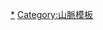 {{NavboxV2
|name = 日本百名山
|state = expanded
|titlestyle = background:#0af
|title = [[日本百名山]]
|bodyclass = hlist
|groupstyle = background:#acc
|group1=[[北海道]]
|list1=* [[利尻岳]]
* [[羅臼岳]]
* [[斜里岳]]
* [[雌阿寒岳|阿寒岳]]
* [[大雪山 (北海道)|大雪山]]
* [[富村牛山]]
* [[十勝岳]]
* [[幌尻岳]]
* [[羊蹄山|後方羊蹄山]] 
|group2=[[东北地方|東北]]・[[上野國|上]][[信濃國|信]][[越後國|越]]
|list2=* [[岩木山]]
* [[八甲田山]]
* [[八幡平]]
* [[岩手山]]
* [[早池峰山|早池峰]]
* [[鳥海山]]
* [[月山]]
* [[朝日岳]]
* [[藏王連峰|藏王山]]
* [[飯豐山]]
* [[吾妻山]]
* [[安達太良山]]
* [[磐梯山]]
* [[會津駒岳]]
* {{Link-ja|越後駒岳|越後駒ヶ岳|魚沼駒岳}}
* {{Link-ja|平岳 (群馬縣・新潟縣)|平ヶ岳 (群馬県・新潟県)|平岳}}
* {{Link-ja|卷機山|巻機山}}
* {{Link-ja|燧岳|燧ヶ岳}}
* {{Link-ja|至佛山|至仏山}}
* [[谷川岳]]
* [[苗場山]]
* [[妙高山]]
* [[火打山]]
* {{Link-ja|雨飾山|雨飾山}}
* [[高妻山]]
|group3=[[關東地方|關東]]
|list3=* [[男體山]]
* [[日光白根山|奧白根山]]
* [[那須岳]]
* [[皇海山]]
* {{Link-ja|武尊山|武尊山}}
* [[赤城山 (日本)|赤城山]]
* [[草津白根山]]
* [[四阿山]]
* [[淺間山]]
* [[筑波山]]
* [[丹澤山地|丹澤山]]
* [[兩神山]]
* [[云取山]]
* [[甲武信岳]]
* [[金峰山 (山梨縣和長野縣)|金峰山]]
* {{Link-ja|瑞牆山|瑞牆山}}
* [[大菩薩嶺|大菩薩岳]]
* [[富士山]]
* [[天城山]]
|group4=[[中部地方|中部山岳]]
|list4-border = child
|list4-type = vertical
|list4-evenodd = swap
  |list4-group1style=background-color:#bdd;
  |list4-group1 = [[飛驒山脈|飛驒山脈<br/>（北阿爾卑斯）]]
  |list4-list1 =* [[白馬岳]]
* {{Link-ja|五龍岳|五竜岳}}
* {{Link-ja|鹿島槍岳|鹿島槍ヶ岳}}
* [[劍岳]]
* [[立山 (日本)|立山]]
* {{Link-ja|藥師岳|薬師岳}}
* {{Link-ja|黑部五郎岳|黒部五郎岳}}
* [[水晶岳|黑岳]]
* {{Link-ja|鷲羽岳|鷲羽岳}}
* [[槍岳]]
* [[穗高岳]]
* {{Link-ja|常念岳|常念岳}}
* {{Link-ja|笠岳|笠ヶ岳}}
* [[燒岳]]
* [[乘鞍岳]]
  |list4-group2 = [[木曾山脈|木曾山脈<br/>（中央阿爾卑斯）]]
  |list4-group2style=background-color:#bdd;
  |list4-list2 =* [[木曾駒岳]]
* {{Link-ja|空木岳|空木岳}}
* [[惠那山]]
  |list4-group3 = [[赤石山脈|赤石山脈<br/>（南阿爾卑斯）]]
  |list4-group3style=background-color:#bdd;
  |list4-list3 =* [[甲斐駒岳]]
* [[仙丈岳]]
* {{Link-ja|鳳凰山 (日本)|鳳凰山|鳳凰山}}
* -{[[北岳 (日本)|北岳]]}- 
* [[間岳]]
* [[鹽見岳]]
* {{Link-ja|荒川岳|荒川岳|惡澤岳}}
* [[赤石岳]]
* [[聖岳]]
* [[光岳]]
  |list4-group4 = 其他
  |list4-group4style=background-color:#bdd;
  |list4-list4 =* [[御嶽山|御嶽]]
* [[美原]]
* [[霧峰 (日本)|霧峰]]
* [[蓼科山]]
* [[八岳]]
* [[白山 (日本)|白山]]
* [[荒島岳]]

|group5=[[西日本]]
|list5=* [[伊吹山]]
* {{Link-ja|大台原山|大台ヶ原山}}
* [[大峰山]]
* [[大山 (鳥取縣)|大山]]
* [[劍山 (德島縣)|劍山]]
* [[石鎚山]]
* [[九重山]]
* {{Link-ja|祖母山|祖母山}}
* [[阿蘇山]]
* [[雾岛山]]
* [[開聞岳]]
* [[宫之浦岳|宮浦岳]] 
|below =* [[深田久彌]]
* [[日本二百名山]]
* [[日本三百名山]]
* {{Link-ja|日本山岳列表|日本の山一覧}}
* {{Commons category-inline|100 Famous Japanese Mountains}}
}}<noinclude>
[[Category:日本百名山|*]]
[[Category:山脈模板]]
</noinclude>